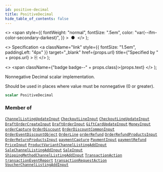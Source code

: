 ```yaml
---
id: positive-decimal
title: PositiveDecimal
hide_table_of_contents: false
---
```


  <>
    <span
      style={{
        fontWeight: "normal",
        fontSize: ".5em",
        color: "var(--ifm-color-secondary-darkest)",
      }}
    >
      &nbsp;●&nbsp;
    </span>
  </>
);

  <>
    Specification
    <a
      className="link"
      style={{ fontSize: "1.5em", paddingLeft: "4px" }}
      target="\_blank"
      href={props.url}
      title={"Specified by " + props.url}
    >
      ⎘
    </a>
  </>
);

  <>
    <span className={"badge badge--" + props.class}>{props.text}</span>
  </>
);

Nonnegative Decimal scalar implementation.

Should be used in places where value must be nonnegative (0 or greater).

```graphql
scalar PositiveDecimal
```

### Member of

[`ChannelListingUpdateInput`](../../api-reference/products/inputs/channel-listing-update-input) <Badge class="secondary" text="input"/><Bullet />[`CheckoutLineInput`](../../api-reference/checkout/inputs/checkout-line-input) <Badge class="secondary" text="input"/><Bullet />[`CheckoutLineUpdateInput`](../../api-reference/checkout/inputs/checkout-line-update-input) <Badge class="secondary" text="input"/><Bullet />[`DraftOrderCreateInput`](../../api-reference/orders/inputs/draft-order-create-input) <Badge class="secondary" text="input"/><Bullet />[`DraftOrderInput`](../../api-reference/orders/inputs/draft-order-input) <Badge class="secondary" text="input"/><Bullet />[`GiftCardUpdateInput`](../../api-reference/gift-cards/inputs/gift-card-update-input) <Badge class="secondary" text="input"/><Bullet />[`MoneyInput`](../../api-reference/miscellaneous/inputs/money-input) <Badge class="secondary" text="input"/><Bullet />[`orderCapture`](../../api-reference/orders/mutations/order-capture) <Badge class="secondary" text="mutation"/><Bullet />[`OrderDiscount`](../../api-reference/discounts/objects/order-discount) <Badge class="secondary" text="object"/><Bullet />[`OrderDiscountCommonInput`](../../api-reference/orders/inputs/order-discount-common-input) <Badge class="secondary" text="input"/><Bullet />[`OrderEventDiscountObject`](../../api-reference/miscellaneous/objects/order-event-discount-object) <Badge class="secondary" text="object"/><Bullet />[`OrderLine`](../../api-reference/orders/objects/order-line) <Badge class="secondary" text="object"/><Bullet />[`orderRefund`](../../api-reference/orders/mutations/order-refund) <Badge class="secondary" text="mutation"/><Bullet />[`OrderRefundProductsInput`](../../api-reference/orders/inputs/order-refund-products-input) <Badge class="secondary" text="input"/><Bullet />[`OrderReturnProductsInput`](../../api-reference/orders/inputs/order-return-products-input) <Badge class="secondary" text="input"/><Bullet />[`paymentCapture`](../../api-reference/payments/mutations/payment-capture) <Badge class="secondary" text="mutation"/><Bullet />[`PaymentInput`](../../api-reference/payments/inputs/payment-input) <Badge class="secondary" text="input"/><Bullet />[`paymentRefund`](../../api-reference/payments/mutations/payment-refund) <Badge class="secondary" text="mutation"/><Bullet />[`PriceInput`](../../api-reference/miscellaneous/inputs/price-input) <Badge class="secondary" text="input"/><Bullet />[`ProductVariantChannelListingAddInput`](../../api-reference/products/inputs/product-variant-channel-listing-add-input) <Badge class="secondary" text="input"/><Bullet />[`SaleChannelListingAddInput`](../../api-reference/discounts/inputs/sale-channel-listing-add-input) <Badge class="secondary" text="input"/><Bullet />[`SaleInput`](../../api-reference/discounts/inputs/sale-input) <Badge class="secondary" text="input"/><Bullet />[`ShippingMethodChannelListingAddInput`](../../api-reference/shipping/inputs/shipping-method-channel-listing-add-input) <Badge class="secondary" text="input"/><Bullet />[`TransactionAction`](../../api-reference/miscellaneous/objects/transaction-action) <Badge class="secondary" text="object"/><Bullet />[`transactionEventReport`](../../api-reference/payments/mutations/transaction-event-report) <Badge class="secondary" text="mutation"/><Bullet />[`transactionRequestAction`](../../api-reference/payments/mutations/transaction-request-action) <Badge class="secondary" text="mutation"/><Bullet />[`VoucherChannelListingAddInput`](../../api-reference/discounts/inputs/voucher-channel-listing-add-input) <Badge class="secondary" text="input"/>
